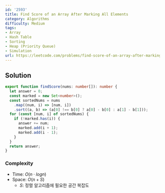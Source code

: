 ```yaml
---
id: '2593'
title: Find Score of an Array After Marking All Elements
category: Algorithms
difficulty: Medium
tags:
- Array
- Hash Table
- Sorting
- Heap (Priority Queue)
- Simulation
url: https://leetcode.com/problems/find-score-of-an-array-after-marking-all-elements
---
```


## Solution

```typescript filename="solution.ts" copy
export function findScore(nums: number[]): number {
  let answer = 0;
  const marked = new Set<number>();
  const sortedNums = nums
    .map((num, i) => [num, i])
    .sort((a, b) => (a[0] !== b[0] ? a[0] - b[0] : a[1] - b[1]));
  for (const [num, i] of sortedNums) {
    if (!marked.has(i)) {
      answer += num;
      marked.add(i + 1);
      marked.add(i - 1);
    }
  }
  return answer;
}
```

### Complexity

- Time: $O(n \cdot logn)$
- Space: $O(n + S)$
  - $S$: 정렬 알고리즘에 필요한 공간 복잡도

